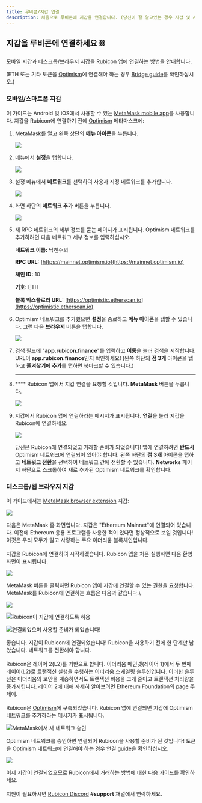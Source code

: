 ```yaml
---
title: 루비콘/지갑 연결
description: 처음으로 루비콘에 지갑을 연결합니다. (당신이 잘 알고있는 경우 지갑 및 사용자 정의 네트워크를 추가하는 방법,이 가이드를 건너 뛸 수 있습니다)
---
```



## 지갑을 루비콘에 연결하세요 ⛓️

모바일 지갑과 데스크톱/브라우저 지갑을 Rubicon 앱에 연결하는 방법을 안내합니다.

(ETH 또는 기타 토큰을 [Optimism](https://www.optimism.io/)에 연결해야 하는 경우 [Bridge guide](../bridge/bridging-to-optimism.md)를 확인하십시오.)

### 모바일/스마트폰 지갑

이 가이드는 Android 및 iOS에서 사용할 수 있는 [MetaMask mobile app](https://metamask.io/download.html)를 사용합니다. 지갑을 Rubicon에 연결하기 전에 [Optimism](https://www.optimism.io/) 메타마스크에:

1. MetaMask를 열고 왼쪽 상단의 **메뉴 아이콘**을 누릅니다.

    ![](</assets/image(110).png>)


2. 메뉴에서 **설정**을 탭합니다.

    ![](</assets/image(92).png>)


3. 설정 메뉴에서 **네트워크**를 선택하여 사용자 지정 네트워크를 추가합니다.

    ![](</assets/image(59).png>)


4. 화면 하단의 **네트워크 추가** 버튼을 누릅니다.

    ![](</assets/image(79).png>)


5. 새 RPC 네트워크의 세부 정보를 묻는 페이지가 표시됩니다. Optimism 네트워크를 추가하려면 다음 네트워크 세부 정보를 입력하십시오.

    **네트워크 이름:** 낙천주의

    **RPC URL:** [https://mainnet.optimism.io](https://mainnet.optimism.io)

    **체인 ID:** 10

    **기호:** ETH

    **블록 익스플로러 URL:** [https://optimistic.etherscan.io](https://optimistic.etherscan.io)


6. Optimism 네트워크를 추가했으면 **설정**을 종료하고 **메뉴 아이콘**을 탭할 수 있습니다. 그런 다음 **브라우저** 버튼을 탭합니다.

    ![](</assets/image(73).png>)


7. 검색 필드에 "**app.rubicon.finance**"를 입력하고 **이동**을 눌러 검색을 시작합니다. URL이 **app.rubicon.finance**인지 확인하세요! (왼쪽 하단의 **점 3개** 아이콘을 탭하고 **즐겨찾기에 추가**를 탭하면 북마크할 수 있습니다.)

    ****
8. **** Rubicon 앱에서 지갑 연결을 요청할 것입니다. **MetaMask** 버튼을 누릅니다.

    ![](</assets/image(116).png>)


9. 지갑에서 Rubicon 앱에 연결하라는 메시지가 표시됩니다. **연결**을 눌러 지갑을 Rubicon에 연결하세요.

    ![](</assets/image(78).png>)



    당신은 Rubicon에 연결되었고 거래할 준비가 되었습니다! 앱에 연결하려면 **반드시** Optimism 네트워크에 연결되어 있어야 합니다. 왼쪽 하단의 **점 3개** 아이콘을 탭하고 **네트워크 전환**을 선택하여 네트워크 간에 전환할 수 있습니다. **Networks** 페이지 하단으로 스크롤하여 새로 추가된 Optimism 네트워크를 확인합니다.

### 데스크톱/웹 브라우저 지갑

이 가이드에서는 [MetaMask browser extension](https://metamask.io/download.html) 지갑:

![](</assets/image(13).png>)

다음은 MetaMask 홈 화면입니다. 지갑은 "Ethereum Mainnet"에 연결되어 있습니다. 이전에 Ethereum 응용 프로그램을 사용한 적이 있다면 정상적으로 보일 것입니다! 이것은 우리 모두가 알고 사랑하는 주요 이더리움 블록체인입니다.\
\
지갑을 Rubicon에 연결하여 시작하겠습니다. Rubicon 앱을 처음 실행하면 다음 환영 화면이 표시됩니다.

![](</assets/image(103).png>)

MetaMask 버튼을 클릭하면 Rubicon 앱이 지갑에 연결할 수 있는 권한을 요청합니다. MetaMask를 Rubicon에 연결하는 흐름은 다음과 같습니다.\


![](</assets/image(51).png>)

![Rubicon이 지갑에 연결하도록 허용](</assets/image(67).png>)

![연결되었으며 사용할 준비가 되었습니다!](</assets/image(43).png>)

좋습니다. 지갑이 Rubicon에 연결되었습니다! Rubicon을 사용하기 전에 한 단계만 남았습니다. 네트워크를 전환해야 합니다. \
\
Rubicon은 레이어 2(L2)를 기반으로 합니다. 이더리움 메인넷(레이어 1)에서 두 번째 레이어(L2)로 트랜잭션 실행을 수행하는 이더리움 스케일링 솔루션입니다. 이러한 솔루션은 이더리움의 보안을 계승하면서도 트랜잭션 비용을 크게 줄이고 트랜잭션 처리량을 증가시킵니다. 레이어 2에 대해 자세히 알아보려면 Ethereum Foundation의 [page](https://ethereum.org/en/developers/docs/scaling/layer-2-rollups/) 주제에.\
\
Rubicon은 [Optimism](https://optimism.io/)에 구축되었습니다. Rubicon 앱에 연결되면 지갑에 Optimism 네트워크를 추가하라는 메시지가 표시됩니다.

![MetaMask에서 새 네트워크 승인](</assets/image(82).png>)

Optimism 네트워크를 승인하면 연결되어 Rubicon을 사용할 준비가 된 것입니다! 토큰을 Optimism 네트워크에 연결해야 하는 경우 연결 [guide](/docs/guides/bridge/bridging-to-optimism)을 확인하십시오.

![](</assets/image(61).png>)

이제 지갑이 연결되었으므로 Rubicon에서 거래하는 방법에 대한 다음 가이드를 확인하세요.\
\
지원이 필요하시면 [Rubicon Discord](https://discord.com/invite/E7pS24J) **#support** 채널에서 연락하세요.